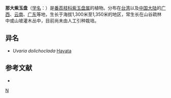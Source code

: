 {{Speciesbox 
| genus = Uvaria
| species = macclurei
| authority = Diels
}}

'''那大紫玉盘'''（[[学名|学名]]：{{lang|la|''Uvaria macclurei''}}）是[[番荔枝科|番荔枝科]][[紫玉盘属|紫玉盘属]]的植物。分布在[[台湾|台湾]]以及[[中国大陆|中国大陆]]的[[广西|广西]]、[[云南|云南]]、[[广东|广东]]等地，生长于海拔1,300米至1,350米的地区，常生长在山谷疏林中或山坡灌木丛中，目前尚未由人工引种栽培。

== 异名 ==
* ''Uvaria dolichoclada'' [[早田文藏|Hayata]]

== 参考文献 ==
<div class="references-small">
* {{cite web| url =http://www.bioinfo.cn/db05/KmzwSpecies.php?action=view&id=587| title =那大紫玉盘| work =《中国高等植物数据库全库》| publisher =中国科学院微生物研究所| author =昆明植物研究所| accessdate =2009-02-21| deadurl =yes| archiveurl =https://web.archive.org/web/20160305000716/http://www.bioinfo.cn/db05/KmzwSpecies.php?action=view&id=587| archivedate =2016-03-05}}
</div>
{{Taxonbar|from=Q15225082}}

[[Category:紫玉盘属|N]]


{{植物小作品}}